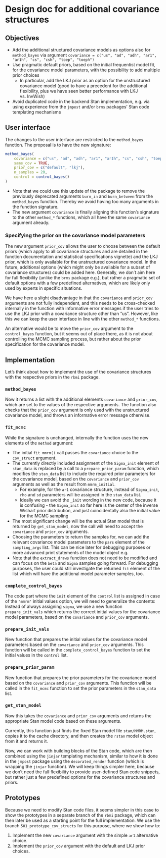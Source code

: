 # Design doc for additional covariance structures

## Objectives

- Add the additional structured covariance models as options also for `method_bayes` via argument `covariance = c("us", "ad", "adh", "ar1", "ar1h", "cs", "csh", "toep", "toeph")`
- Use pragmatic default priors, based on the initial frequentist model fit, for the covariance model parameters, with the possibility to add multiple prior choices
  - In particular, add the LKJ prior as an option for the unstructured covariance model (good to have a precedent for the additional flexibility, plus we have seen better performance with LKJ vs. InvWish)
- Avoid duplicated code in the backend Stan implementation, e.g. via using experience from the `jmpost` and/or `brms` packages' Stan code templating mechanisms

## User interface

The changes to the user interface are restricted to the `method_bayes` function. The proposal is to have the new signature:

```r
method_bayes(
    covariance = c("us", "ad", "adh", "ar1", "ar1h", "cs", "csh", "toep", "toeph"),
    same_cov = TRUE,
    prior_cov = c("default", "lkj"),
    n_samples = 20,
    control = control_bayes()    
)
```

- Note that we could use this update of the package to remove the previously deprecated arguments `burn_in` and `burn_between` from the `method_bayes` function. Thereby we avoid having too many arguments in the function signature.
- The new argument `covariance` is finally aligning this function's signature to the other `method_*` functions, which all have the same `covariance` argument already.

### Specifying the prior on the covariance model parameters 

The new argument `prior_cov` allows the user to choose between the default priors (which apply to all covariance structures and are detailed in the function documentation and statistical specifications vignette) and the LKJ prior, which is only available for the unstructured covariance model. In the future, additional options (which might only be available for a subset of covariance structures) could be added here. Generally, we don't aim here for full flexibility (unlike the `brms` package e.g.), but rather a pragmatic set of default options with a few predefined alternatives, which are likely only used by experts in specific situations.

We have here a slight disadvantage in that the `covariance` and `prior_cov` arguments are not fully independent, and this needs to be cross-checked internally in the function with informative error messages if the user tries to use the LKJ prior with a covariance structure other than "us". However, like this we can keep the user interface in line with the other `method_*` functions. 

An alternative would be to move the `prior_cov` argument to the `control_bayes` function, but it seems out of place there, as it is not about controlling the MCMC sampling process, but rather about the prior specification for the covariance model.

## Implementation

Let's think about how to implement the use of the covariance structures with the respective priors in the `rbmi` package.

### `method_bayes`

Now it returns a list with the additional elements `covariance` and `prior_cov`, which are set to the values of the respective arguments. The function also checks that the `prior_cov` argument is only used with the unstructured covariance model, and throws an informative error message otherwise.

### `fit_mcmc`

While the signature is unchanged, internally the function uses the new elements of the `method` argument:

- The initial `fit_mmrm()` call passes the `covariance` choice to the `cov_struct` argument.
- The currently directly included assignment of the `Sigma_init` element of `stan_data` is replaced by a call to a `prepare_prior_param` function, which modifies the `stan_data` list to include the required prior parameters for the covariance model, based on the `covariance` and `prior_cov` arguments as well as the result from `mmrm_initial`.
  - For example, for the `ar1` covariance structure, instead of `Sigma_init`, `rho` and `sd` parameters will be assigned in the `stan_data` list. 
  - Ideally we can avoid the `_init` wording in the new code, because it is confusing - the `Sigma_init` so far here is the center of the inverse Wishart prior distribution, and just coincidentally also the initial value for the MCMC sampling
- The most significant change will be the actual Stan model that is returned by `get_stan_model`, now the call will need to accept the `covariance` and `prior_cov` arguments.
- Choosing the parameters to return the samples for, we can add the relevant covariance model parameters to the `pars` element of the `sampling_args` list. This can be nice later for debugging purposes or more advanced print statements of the model object e.g.
- Note that the `extract_draws` function does not need to be modified and can focus on the `beta` and `Sigma` samples going forward. For debugging purposes, the user could still investigate the returned `fit` element of the list which will have the additional model parameter samples, too.

### `complete_control_bayes`

The code part where the `init` element of the `control` list is assigned in case of the `"mmrm"` initial values option, we will need to generalize the contents: Instead of always assigning `sigma`, we use a new function `prepare_init_vals` which returns the correct initial values for the covariance model parameters, based on the `covariance` and `prior_cov` arguments.

### `prepare_init_vals`

New function that prepares the initial values for the covariance model parameters based on the `covariance` and `prior_cov` arguments. This function will be called in the `complete_control_bayes` function to set the initial values in the `control` list.

### `prepare_prior_param`

New function that prepares the prior parameters for the covariance model based on the `covariance` and `prior_cov` arguments. This function will be called in the `fit_mcmc` function to set the prior parameters in the `stan_data` list.

### `get_stan_model`

Now this takes the `covariance` and `prior_cov` arguments and returns the appropriate Stan model code based on these arguments.

Currently, this function just finds the fixed Stan model file `stan/MMRM.stan`, copies it to the cache directory, and then creates the `rstan` model object from it and returns it.

Now, we can work with building blocks of the Stan code, which are then combined using the `jinjar` templating mechanism, similar to how it is done in the `jmpost` package using the `decorated_render` function (which is wrapping the `jinjar` function).
We will keep things simpler here, because we don't need the full flexibility to provide user-defined Stan code snippets, but rather just a few predefined options for the covariance structures and priors.

## Prototypes

Because we need to modify Stan code files, it seems simpler in this case to show the prototypes in a separate branch of the `rbmi` package, which can then later be used as a starting point for the full implementation.
We use the branch `501_prototype_cov_structs` for this purpose, where we show how to:

1. Implement the new `covariance` argument with the simple `ar1` alternative choice.
1. Implement the `prior_cov` argument with the default and LKJ prior choices.

